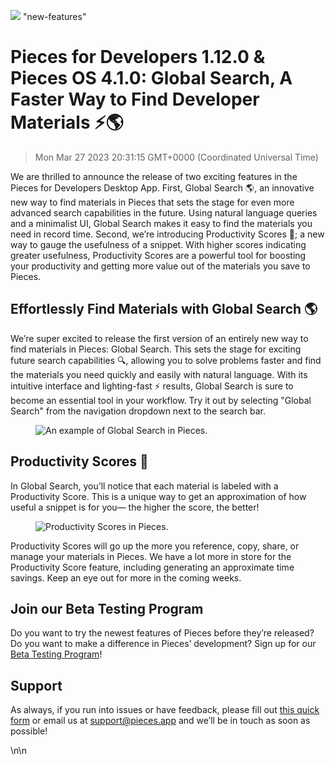 ![](https://uploads-ssl.webflow.com/6143afec68f555387049efb3/64146cbada956bcd48966cad_pfd-1120_82585e8e7c8d35c972d2e8cce51a30b2_2000.jpeg)
"new-features"
# Pieces for Developers 1.12.0 & Pieces OS 4.1.0: Global Search, A Faster Way to Find Developer Materials ⚡🌎
> Mon Mar 27 2023 20:31:15 GMT+0000 (Coordinated Universal Time)
<p>We are thrilled to announce the release of two exciting features in the Pieces for Developers Desktop App. First,
    Global Search 🌎, an innovative new way to find materials in Pieces that sets the stage for even more advanced search
    capabilities in the future. Using natural language queries and a minimalist UI, Global Search makes it easy to find
    the materials you need in record time. Second, we’re introducing Productivity Scores 💯; a new way to gauge the
    usefulness of a snippet. With higher scores indicating greater usefulness, Productivity Scores are a powerful tool
    for boosting your productivity and getting more value out of the materials you save to Pieces.</p><h2
    id="c77ak">Effortlessly Find Materials with Global Search 🌎</h2><p>We’re super excited to release the first version
    of an entirely new way to find materials in Pieces: Global Search. This sets the stage for exciting future search
    capabilities 🔍, allowing you to solve problems faster and find the materials you need quickly and easily with
    natural language. With its intuitive interface and lighting-fast ⚡ results, Global Search is sure to become an
    essential tool in your workflow. Try it out by selecting &quot;Global Search&quot; from the navigation dropdown next
    to the search bar.</p><figure class="w-richtext-figure-type-image w-richtext-align-center" data-rt-type="image"
                                  data-rt-align="center">
    <div><img alt="An example of Global Search in Pieces."
              src="https://uploads-ssl.webflow.com/6143afec68f555387049efb3/64146cbbda956b5387966e58_global-search_4b83fbfc6fc9998dbe8734218c3c598d.gif"/>
    </div>
</figure><h2 id="babk0">Productivity Scores 💯</h2><p>In Global Search, you’ll notice that each material is labeled with
    a Productivity Score. This is a unique way to get an approximation of how useful a snippet is for you— the higher
    the score, the better!</p><figure class="w-richtext-figure-type-image w-richtext-align-center" data-rt-type="image"
                                      data-rt-align="center">
    <div><img alt="Productivity Scores in Pieces."
              src="https://uploads-ssl.webflow.com/6143afec68f555387049efb3/64146cbbda956bd6e7966d62_screenshot-2023-03-16-at-10032-pm_e80397229f1db855d0a30129c4f29e4f_800.jpeg"/>
    </div>
</figure><p>Productivity Scores will go up the more you reference, copy, share, or manage your materials in Pieces. We
    have a lot more in store for the Productivity Score feature, including generating an approximate time savings. Keep
    an eye out for more in the coming weeks.</p><h2 id="e0vun">Join our Beta Testing Program</h2><p>Do you want to try
    the newest features of Pieces before they’re released? Do you want to make a difference in Pieces’ development? Sign
    up for our <a href="https://getpieces.typeform.com/to/XGGlUqEI" target="_blank" rel="noopener noreferrer">Beta
        Testing Program</a>!</p><h2 id="8t8uf">Support</h2><p>As always, if you run into issues or have feedback, please
    fill out <a href="https://getpieces.typeform.com/to/mCjBSIjF" target="_blank" rel="noopener noreferrer">this quick
        form</a> or email us at <a href="mailto:support@pieces.app" target="_blank"
                                   rel="noopener noreferrer">support@pieces.app</a> and we’ll be in touch as soon as
    possible!</p>\n\n    <figure data-rt-type="video" da
